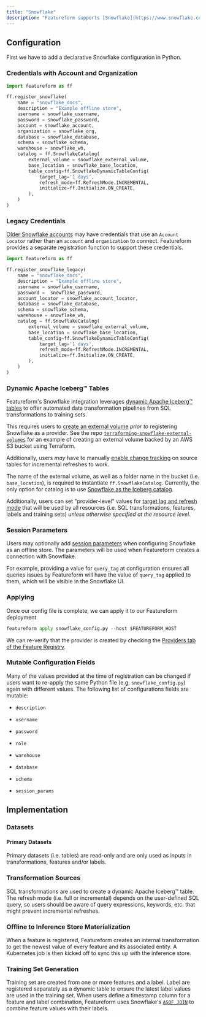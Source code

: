 ```yaml
---
title: "Snowflake"
description: "Featureform supports [Snowflake](https://www.snowflake.com/) as an Offline Store."
---
```


## Configuration

First we have to add a declarative Snowflake configuration in Python.

### Credentials with Account and Organization

```py snowflake\_config.py
import featureform as ff

ff.register_snowflake(
    name = "snowflake_docs",
    description = "Example offline store",
    username = snowflake_username,
    password = snowflake_password,
    account = snowflake_account,
    organization = snowflake_org,
    database = snowflake_database,
    schema = snowflake_schema,
    warehouse = snowflake_wh,
    catalog = ff.SnowflakeCatalog(
        external_volume = snowflake_external_volume,
        base_location = snowflake_base_location,
        table_config=ff.SnowflakeDynamicTableConfig(
            target_lag='1 days',
            refresh_mode=ff.RefreshMode.INCREMENTAL,
            initialize=ff.Initialize.ON_CREATE,
        ),
    )
)
```

### Legacy Credentials

[Older Snowflake accounts](https://docs.snowflake.com/en/user-guide/admin-account-identifier.html#using-an-account-locator-as-an-identifier) may have credentials that use an `Account Locator` rather than an `account` and `organization` to connect. Featureform provides a separate registration function to support these credentials.

```py snowflake\_config.py
import featureform as ff

ff.register_snowflake_legacy(
    name = "snowflake_docs",
    description = "Example offline store",
    username = snowflake_username,
    password =  snowflake_password,
    account_locator = snowflake_account_locator,
    database = snowflake_database,
    schema = snowflake_schema,
    warehouse = snowflake_wh,
    catalog = ff.SnowflakeCatalog(
        external_volume = snowflake_external_volume,
        base_location = snowflake_base_location,
        table_config=ff.SnowflakeDynamicTableConfig(
            target_lag='1 days',
            refresh_mode=ff.RefreshMode.INCREMENTAL,
            initialize=ff.Initialize.ON_CREATE,
        ),
    )
)
```

### Dynamic Apache Iceberg™ Tables

Featureform's Snowflake integration leverages [dynamic Apache Iceberg™ tables](https://docs.snowflake.com/en/user-guide/dynamic-tables-create-iceberg) to offer automated data transformation pipelines from SQL transformations to training sets.

This requires users to [create an external volume](https://docs.snowflake.com/en/user-guide/tables-iceberg-configure-external-volume) _prior to_ registering Snowflake as a provider. See the repo [`terraforming-snowflake-external-volumes`](https://github.com/featureform/terraforming-snowflake-external-volumes) for an example of creating an external volume backed by an AWS S3 bucket using Terraform.

Additionally, users _may_ have to manually [enable change tracking](https://docs.snowflake.com/en/user-guide/dynamic-tables-create#enable-change-tracking) on source tables for incremental refreshes to work.

The name of the external volume, as well as a folder name in the bucket (i.e. `base_location`), is required to instantiate `ff.SnowflakeCatalog`. Currently, the only option for catalog is to use [Snowflake as the Iceberg catalog](https://docs.snowflake.com/en/user-guide/tables-iceberg#label-tables-iceberg-catalog-options).

Additionally, users can set "provider-level" values for [target lag and refresh mode](https://docs.snowflake.com/en/user-guide/dynamic-tables-refresh) that will be used by all resources (i.e. SQL transformations, features, labels and training sets) _unless otherwise specified at the resource level_.

### Session Parameters

Users may optionally add [session parameters](https://docs.snowflake.com/en/sql-reference/parameters#session-parameters) when configuring Snowflake as an offline store. The parameters will be used when Featureform creates a connection with Snowflake.

For example, providing a value for `query_tag` at configuration ensures all queries issues by Featureform will have the value of `query_tag` applied to them, which will be visible in the Snowflake UI.

### Applying

Once our config file is complete, we can apply it to our Featureform deployment

```py
featureform apply snowflake_config.py --host $FEATUREFORM_HOST
```

We can re-verify that the provider is created by checking the [Providers tab of the Feature Registry](/getting-started/exploring-the-feature-registry).

### Mutable Configuration Fields

Many of the values provided at the time of registration can be changed if users want to re-apply the same Python file (e.g. `snowflake_config.py`) again with different values. The following list of configurations fields are mutable:

* `description`

* `username`

* `password`

* `role`

* `warehouse`

* `database`

* `schema`

* `session_params`

## Implementation

### Datasets

#### Primary Datasets

Primary datasets (i.e. tables) are read-only and are only used as inputs in transformations, features and/or labels.

### Transformation Sources

SQL transformations are used to create a dynamic Apache Iceberg™ table. The refresh mode (i.e. full or incremental) depends on the user-defined SQL query, so users should be aware of query expressions, keywords, etc. that might prevent incremental refreshes.

### Offline to Inference Store Materialization

When a feature is registered, Featureform creates an internal transformation to get the newest value of every feature and its associated entity. A Kubernetes job is then kicked off to sync this up with the inference store.

### Training Set Generation

Training set are created from one or more features and a label. Label are registered separately as a dynamic table to ensure the latest label values are used in the training set. When users define a timestamp column for a feature and label combination, Featureform uses Snowflake's [`ASOF JOIN`](https://docs.snowflake.com/en/sql-reference/constructs/asof-join) to combine feature values with their labels.
